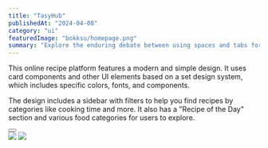 ---
title: "TasyHub"
publishedAt: "2024-04-08"
category: "ui"
featuredImage: "bokksu/homepage.png"
summary: "Explore the enduring debate between using spaces and tabs for code indentation, and why this choice matters more than you might think."
---

This online recipe platform features a modern and simple design. It uses card components and other UI elements based on a set design system, which includes specific colors, fonts, and components.

The design includes a sidebar with filters to help you find recipes by categories like cooking time and more. It also has a "Recipe of the Day" section and various food categories for users to explore.

<div>
  <Button
    href="https://www.figma.com/file/4bBQAcjLluEipcNeLc4cto/TastyHub?type=design&node-id=1121%3A666&mode=design&t=avkPY3Yjm6Ug34qM-1"
    title="View project"
    className="mt-4 mb-12"
  />
</div>

<div className="flex flex-col gap-y-8">
  <Image src="/projects/tasty-hub/screen-01.png" width={1440} height={1000} />
<Image src="/projects/tasty-hub/home-page.png" width={1440} height={1000} />

</div>
